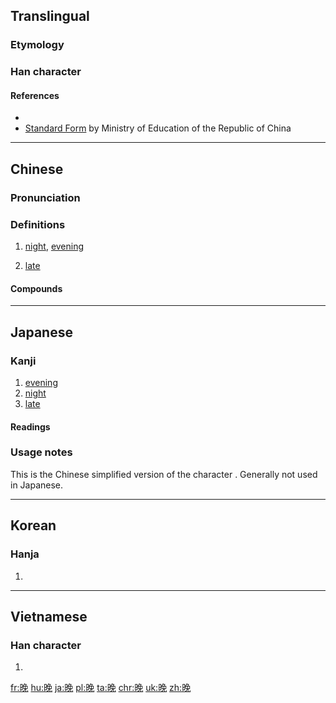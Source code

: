 {{rfc}}
{{zh-forms}}
{{also|晩}}
==Translingual==

===Etymology===
{{rfe|lang=cmn}}
===Han character===
{{Han char|rn=72|rad=日|as=07|sn=11|four=6701<sub>6</sub>|canj=日弓日山 (ANAU)}}

====References====
* {{Han ref|kx=0495.340|dkj=13940|dj=0861.210|hdz=21514.040|uh=665A|ud=26202|bh=B1DF|bd=45535}}
* [http://stroke-order.learningweb.moe.edu.tw/characterQueryResult.do?word=%E6%99%9A Standard Form] by Ministry of Education of the Republic of China

----

==Chinese==
{{zh-forms}}

===Pronunciation===
{{zh-pron
|m=wǎn
|c=maan5
|h=pfs=vân
|md=
|mn=mńg
|w=3me,3hhue
|ma=y
|mc=y
|oc=y
|cat=n,a
}}

===Definitions===
{{zh-hanzi}}

# [[night]], [[evening]]
#: {{zhex|晚上|evening}}
# [[late]]

====Compounds====
{{der5
| {{zh-l|晚安}}
| {{zh-l|晚班}}
| {{zh-l|晚班兒}}
| {{zh-l|晚報}}
| {{zh-l|晚輩}}
| {{zh-l|晚餐}}
| {{zh-l|晚場}}
| {{zh-l|晚車}}
| {{zh-l|晚春}}
| {{zh-l|晚稻}}
| {{zh-l|晚點}}
| {{zh-l|晚飯}}
| {{zh-l|晚會}}
| {{zh-l|晚婚}}
| {{zh-l|晚間}}
| {{zh-l|晚節}}
| {{zh-l|晚近}}
| {{zh-l|晚景}}
| {{zh-l|晚境}}
| {{zh-l|晚禮服}}
| {{zh-l|晚戀}}
| {{zh-l|晚年}}
| {{zh-l|晚期}}
| {{zh-l|晚秋}}
| {{zh-l|晚秋作物}}
| {{zh-l|晚晌}}
| {{zh-l|晚上}}
| {{zh-l|晚生}}
| {{zh-l|晚世}}
| {{zh-l|晚熟}}
| {{zh-l|晚霜}}
| {{zh-l|晚霞}}
| {{zh-l|晚學}}
| {{zh-l|晚宴}}
| {{zh-l|晚育}}
| {{zh-l|晚照}}
}}

{{zh-cat|Beginning}}

----

==Japanese==
{{ja-forms|[[晩]]|晚|晚}}

===Kanji===
{{ja-kanji|grade=uc|rs=日07}}

# [[evening]]
# [[night]]
# [[late]]

====Readings====
{{ja-readings
|on=[[ばん]] (ban)
|kun=[[くれ]] (kure), [[おそい|おそ-い]] ([[晚い|晚-い]], oso-i)
}}

===Usage notes===
This is the Chinese simplified version of the character {{l|ja|晩}}.  Generally not used in Japanese.

----

==Korean==

===Hanja===
{{ko-hanja|hangeul=만|eumhun=|mr=man|y=man}}

# {{defn|lang=ko|sort=日07}}

----

==Vietnamese==

===Han character===
{{vi-hantu|[[vãn]], [[muộn]]|rs=日07}}

# {{defn|lang=vi|sort=日07}}

[[fr:晚]]
[[hu:晚]]
[[ja:晚]]
[[pl:晚]]
[[ta:晚]]
[[chr:晚]]
[[uk:晚]]
[[zh:晚]]